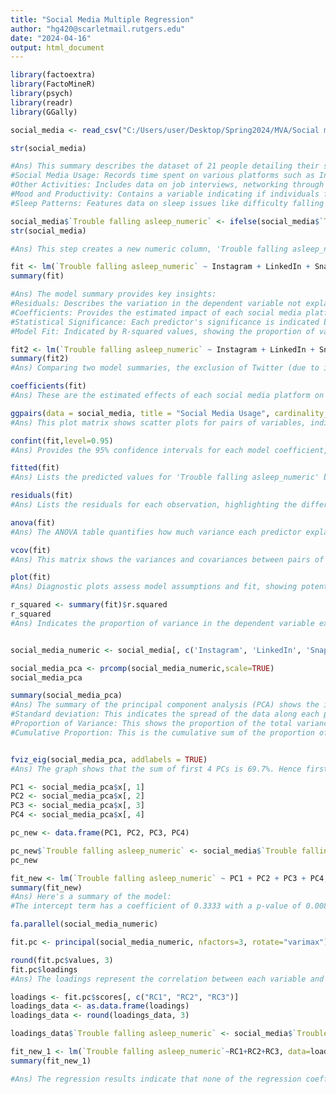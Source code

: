 ---
title: "Social Media Multiple Regression"
author: "hg420@scarletmail.rutgers.edu"
date: "2024-04-16"
output: html_document
---


```{r}

library(factoextra)
library(FactoMineR)
library(psych)
library(readr)
library(GGally)

social_media <- read_csv("C:/Users/user/Desktop/Spring2024/MVA/Social media/social_media_cleaned_new.csv")

str(social_media)

#Ans) This summary describes the dataset of 21 people detailing their social media interactions and various weekly activities like mood, productivity, and sleep habits. The dataset includes:
#Social Media Usage: Records time spent on various platforms such as Instagram, LinkedIn, Snapchat, and Twitter.
#Other Activities: Includes data on job interviews, networking through coffee chats, and learning activities quantified by items created.
#Mood and Productivity: Contains a variable indicating if individuals felt productive, potentially linked to social media use and other factors.
#Sleep Patterns: Features data on sleep issues like difficulty falling asleep and tiredness upon waking, possibly affected by daily activities and social media usage.

social_media$`Trouble falling asleep_numeric` <- ifelse(social_media$`Trouble falling asleep` == "Yes", 1, 0)
str(social_media)

#Ans) This step creates a new numeric column, 'Trouble falling asleep_numeric', where 'Yes' is encoded as 1 and 'No' as 0, converting it to a numeric data type for analysis.

fit <- lm(`Trouble falling asleep_numeric` ~ Instagram + LinkedIn + SnapChat + Twitter + `Whatsapp/Wechat` + youtube + OTT + Reddit, data = social_media)
summary(fit)

#Ans) The model summary provides key insights:
#Residuals: Describes the variation in the dependent variable not explained by the model.
#Coefficients: Provides the estimated impact of each social media platform on sleep trouble, showing the change in probability of sleep trouble per unit increase in usage time.
#Statistical Significance: Each predictor's significance is indicated by its p-value, with lower values suggesting stronger evidence against the null hypothesis of no effect.
#Model Fit: Indicated by R-squared values, showing the proportion of variance explained by the model, and the F-statistic for testing the model's overall significance.

fit2 <- lm(`Trouble falling asleep_numeric` ~ Instagram + LinkedIn + SnapChat + `Whatsapp/Wechat` + youtube + OTT + Reddit, data = social_media)
summary(fit2)
#Ans) Comparing two model summaries, the exclusion of Twitter (due to its high p-value) suggests no loss in explanatory power, supporting the decision to use the reduced model without Twitter.

coefficients(fit)
#Ans) These are the estimated effects of each social media platform on the probability of having trouble falling asleep, adjusted for the presence of other variables in the model.

ggpairs(data = social_media, title = "Social Media Usage", cardinality_threshold = 30)
#Ans) This plot matrix shows scatter plots for pairs of variables, indicating the absence of linear relationships among them.

confint(fit,level=0.95)
#Ans) Provides the 95% confidence intervals for each model coefficient, defining the range within which the true effects are expected to fall with 95% certainty.

fitted(fit)
#Ans) Lists the predicted values for 'Trouble falling asleep_numeric' based on the model, showing how well the model predicts each observation.

residuals(fit)
#Ans) Lists the residuals for each observation, highlighting the difference between observed and predicted values, which helps assess model fit.

anova(fit)
#Ans) The ANOVA table quantifies how much variance each predictor explains and the overall model effectiveness, with the F-statistic testing if the overall model is significantly better than an intercept-only model.

vcov(fit)
#Ans) This matrix shows the variances and covariances between pairs of model coefficients, useful for understanding the precision of the estimates and their interdependencies.

plot(fit)
#Ans) Diagnostic plots assess model assumptions and fit, showing potential issues with residuals, influence points, and normality.

r_squared <- summary(fit)$r.squared
r_squared
#Ans) Indicates the proportion of variance in the dependent variable explained by the model, here quantified as approximately 49.5%, suggesting a moderate fit.


social_media_numeric <- social_media[, c('Instagram', 'LinkedIn', 'SnapChat', 'Twitter', 'Whatsapp/Wechat', 'youtube', 'OTT', 'Reddit', 'How many job interview calls received in this week.?', 'How much networking done with coffee chats?', 'How many learning done in terms of items created?')]

social_media_pca <- prcomp(social_media_numeric,scale=TRUE)
social_media_pca

summary(social_media_pca)
#Ans) The summary of the principal component analysis (PCA) shows the importance of each component:
#Standard deviation: This indicates the spread of the data along each principal component. Higher values indicate that the component explains more variability in the data.
#Proportion of Variance: This shows the proportion of the total variance in the data explained by each principal component. Higher values indicate that the component captures more information.
#Cumulative Proportion: This is the cumulative sum of the proportion of variance explained. It indicates how much of the total variance is explained by the first n components.


fviz_eig(social_media_pca, addlabels = TRUE)
#Ans) The graph shows that the sum of first 4 PCs is 69.7%. Hence first 4 PCs should be considered

PC1 <- social_media_pca$x[, 1]
PC2 <- social_media_pca$x[, 2]
PC3 <- social_media_pca$x[, 3]
PC4 <- social_media_pca$x[, 4]

pc_new <- data.frame(PC1, PC2, PC3, PC4)

pc_new$`Trouble falling asleep_numeric` <- social_media$`Trouble falling asleep_numeric`
pc_new

fit_new <- lm(`Trouble falling asleep_numeric` ~ PC1 + PC2 + PC3 + PC4, data=pc_new)
summary(fit_new)
#Ans) Here's a summary of the model:
#The intercept term has a coefficient of 0.3333 with a p-value of 0.00837, which is statistically significant.cNone of the principal components (PC1, PC2, PC3, PC4) have coefficients that are statistically significant (p-values are all greater than 0.05). The R-squared value is 0.1149, indicating that the model explains only a small portion of the variance in the "Trouble falling asleep_numeric" variable. Overall, based on this model, the principal components do not appear to be strong predictors of the "Trouble falling asleep_numeric" variable.

fa.parallel(social_media_numeric) 

fit.pc <- principal(social_media_numeric, nfactors=3, rotate="varimax")

round(fit.pc$values, 3)
fit.pc$loadings
#Ans) The loadings represent the correlation between each variable and the underlying factor. A higher absolute value of the loading indicates a stronger relationship between the variable and the factor. Variables with loadings close to 1 or -1 are strongly related to the factor. Variables with loadings close to 0 are weakly related to the factor and may not contribute much to it. Loadings that are similar in magnitude across multiple factors indicate that the variable is not clearly associated with any single factor. The SS loadings, Proportion Var, and Cumulative Var provide information about the amount of variance in the data explained by each component and cumulatively by all components.

loadings <- fit.pc$scores[, c("RC1", "RC2", "RC3")]
loadings_data <- as.data.frame(loadings)
loadings_data <- round(loadings_data, 3)

loadings_data$`Trouble falling asleep_numeric` <- social_media$`Trouble falling asleep_numeric`

fit_new_1 <- lm(`Trouble falling asleep_numeric`~RC1+RC2+RC3, data=loadings_data)
summary(fit_new_1)

#Ans) The regression results indicate that none of the regression coefficients for the factors (RC1, RC2, RC3) are statistically significant at conventional levels (p > 0.05). The overall model also does not seem to explain much of the variation in the Trouble falling asleep_numeric variable, as indicated by the low R-squared value and the non-significant F-statistic. This suggests that the factors derived may not be good predictors of the Trouble falling asleep_numeric variable.

```

